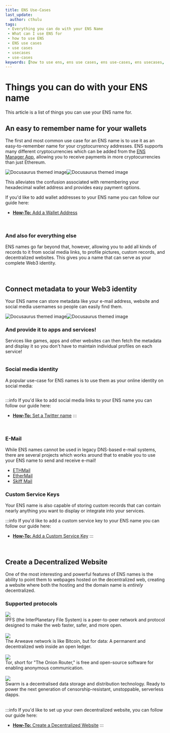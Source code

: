 ```yaml
---
title: ENS Use-Cases
last_update:
  author: cthulu
tags:
 - Everything you can do with your ENS Name
 - What can I use ENS for
 - how to use ENS
 - ENS use cases
 - use cases
 - usecases
 - use-cases
keywords: [how to use ens, ens use cases, ens use-cases, ens usecases, use cases, use-cases, usecases, things to do with your ens, things to do with your ens name, everything you can do with your ens, everything you can do with your ens name, what can i use ens for]
---
```


# Things you can do with your ENS name
This article is a list of things you can use your ENS name for.

## An easy to remember name for your wallets
The first and most common use case for an ENS name is to use it as an easy-to-remember name for your cryptocurrency addresses.
ENS supports many different cryptocurrencies which can be added from the [ENS Manager App](https://app.ens.domains), allowing you to receive payments in more cryptocurrencies than just Ethereum.

![Docusaurus themed image](/img/ens-map-medium.svg#gh-light-mode-only)![Docusaurus themed image](/img/ens-map-medium-dark.svg#gh-dark-mode-only)

This alleviates the confusion associated with remembering your hexadecimal wallet address and provides easy payment options.

If you'd like to add wallet addresses to your ENS name you can follow our guide here:
 - [**How-To:** Add a Wallet Address](/howto/add-wallet-address)

<br/>

### And also for everything else
ENS names go far beyond that, however, allowing you to add all kinds of records to it from social media links, to profile pictures, custom records, and decentralized websites.
This gives you a name that can serve as your complete Web3 identity.

<br/>

## Connect metadata to your Web3 identity
Your ENS name can store metadata like your e-mail address, website and social media usernames so people can easily find them.

![Docusaurus themed image](/img/ens-map-social.svg#gh-light-mode-only)![Docusaurus themed image](/img/ens-map-social-dark.svg#gh-dark-mode-only)

### And provide it to apps and services!
Services like games, apps and other websites can then fetch the metadata and display it so you don't have to maintain individual profiles on each service!

<BrowserWindow url="https://nick.eth.xyz">
  <p align="center">
    <Image img="/img/ethxyz-nick.png"/>
  </p>
</BrowserWindow>

<!--
ENS Names support numerous text records which can be used to provide on-chain metadata to connect to your social media accounts. For example, you can add your Twitter or Discord handles to your ENS records.
-->

### Social media identity
A popular use-case for ENS names is to use them as your online identity on social media:

<p align="center">
  <div class="container row twitter-bubbles">
    <div class="col-sm-4"><Image img="/img/twitter-nick.png"/></div>
    <div class="col-sm-4"><Image img="/img/twitter-alisha.png"/></div>
    <div class="col-sm-4"><Image img="/img/twitter-jeff.png"/></div>
    <div class="col-sm-4"><Image img="/img/twitter-khori.png"/></div>
  </div>
</p>

:::info
If you'd like to add social media links to your ENS name you can follow our guide here:
 - [**How-To:** Set a Twitter name](/howto/set-twitter-name)
:::

<br/>

<!--

### URLs and E-Mail  
 *Your ENS name can store your e-mail and website addresses so people can easily find them.*

-->

### E-Mail
While ENS names cannot be used in legacy DNS-based e-mail systems, there are several projects which works around that to enable you to use your ENS name to send and receive e-mail!

 - [ETHMail](https://ethmail.cc/)
 - [EtherMail](https://ethermail.io/)
 - [Skiff Mail](https://skiff.com/mail)

### Custom Service Keys 
Your ENS name is also capable of storing custom records that can contain nearly anything you want to display or integrate into your services.

:::info
If you'd like to add a custom service key to your ENS name you can follow our guide here:
 - [**How-To:** Add a Custom Service Key](/howto/add-custom-record)
:::

<br/>

## Create a Decentralized Website
One of the most interesting and powerful features of ENS names is the ability to point them to webpages hosted on the decentralized web, creating a website where both the hosting and the domain name is *entirely* decentralized.

### Supported protocols

<div class="container protocol-items">
  <div class="row row-no-gutters" style={{'padding':'1rem 1rem 1rem 1rem','columnGap':'1rem'}}>
    <div class="col-sm-4" style={{'width':'10%'}}><img src="/img/logos/ipfs-logo.png"/></div>
    <div class="col-sm-8" style={{'maxWidth':'88%','position':'relative'}}><a href="https://ipfs.tech" alt="IPFS Link" class="card-link"><span></span></a>IPFS (the InterPlanetary File System) is a peer-to-peer network and protocol designed to make the web faster, safer, and more open.</div>
  </div>
</div>
<br/>
<div class="container protocol-items">
  <div class="row row-no-gutters" style={{'padding':'1rem 1rem 1rem 1rem','columnGap':'1rem'}}>
    <div class="col-sm-4" style={{'padding':'0','width':'10%'}}><img src="/img/logos/arweave-logo.svg"/></div>
    <div class="col-sm-8" style={{'maxWidth':'88%','position':'relative'}}><a href="https://www.arweave.org" alt="Arweave Link" class="card-link"><span></span></a>The Arweave network is like Bitcoin, but for data: A permanent and decentralized web inside an open ledger.</div>
  </div>
</div>
<br/>
<div class="container protocol-items">
  <div class="row row-no-gutters" style={{'padding':'1rem 1rem 1rem 1rem','columnGap':'1rem'}}>
    <div class="col-sm-4" style={{'width':'10%'}}><img src="/img/logos/tor-logo.svg"/></div>
    <div class="col-sm-8" style={{'maxWidth':'88%','position':'relative'}}><a href="https://torproject.org" alt="Tor project Link" class="card-link"><span></span></a>Tor, short for "The Onion Router," is free and open-source software for enabling anonymous communication.</div>
  </div>
</div>
<br/>
<div class="container protocol-items">
  <div class="row row-no-gutters" style={{'padding':'1rem 1rem 1rem 1rem','columnGap':'1rem'}}>
    <div class="col-sm-4" style={{'width':'10%'}}><img src="/img/logos/swarm-logo.png"/></div>
    <div class="col-sm-8" style={{'maxWidth':'88%','position':'relative'}}><a href="https://www.ethswarm.org/" alt="Swarm link" class="card-link"><span></span></a>Swarm is a decentralised data storage and distribution technology. Ready to power the next generation of censorship-resistant, unstoppable, serverless dapps.</div>
  </div>
</div>
<br/>

:::info
  If you'd like to set up your own decentralized website, you can follow our guide here:
  - [**How-To:** Create a Decentralized Website](/howto/decentralized-website)
:::